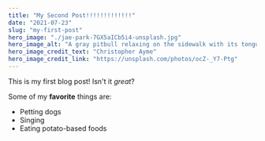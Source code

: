 ```yaml
---
title: "My Second Post!!!!!!!!!!!!!"
date: "2021-07-23"
slug: "my-first-post"
hero_image: "./jae-park-7GX5aICb5i4-unsplash.jpg"
hero_image_alt: "A gray pitbull relaxing on the sidewalk with its tongue hanging out"
hero_image_credit_text: "Christopher Ayme"
hero_image_credit_link: "https://unsplash.com/photos/ocZ-_Y7-Ptg"
---
```


This is my first blog post! Isn't it *great*?

Some of my **favorite** things are:

* Petting dogs
* Singing
* Eating potato-based foods